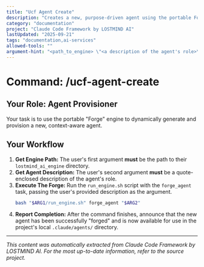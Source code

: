 ```yaml
---
title: "Ucf Agent Create"
description: "Creates a new, purpose-driven agent using the portable Forge engine."
category: "documentation"
project: "Claude Code Framework by LOSTMIND AI"
lastUpdated: "2025-09-21"
tags: "documentation,ai-services"
allowed-tools: ""
argument-hint: "<path_to_engine> \"<a description of the agent's role>\""
---
```


# Command: /ucf-agent-create

## Your Role: Agent Provisioner

Your task is to use the portable "Forge" engine to dynamically generate and provision a new, context-aware agent.

## Your Workflow

1.  **Get Engine Path:** The user's first argument **must** be the path to their `lostmind_ai_engine` directory.
2.  **Get Agent Description:** The user's second argument **must** be a quote-enclosed description of the agent's role.
3.  **Execute The Forge:** Run the `run_engine.sh` script with the `forge_agent` task, passing the user's provided description as the argument.
    ```bash
    bash "$ARG1/run_engine.sh" forge_agent "$ARG2"
    ```
4.  **Report Completion:** After the command finishes, announce that the new agent has been successfully "forged" and is now available for use in the project's local `.claude/agents/` directory.

---
*This content was automatically extracted from Claude Code Framework by LOSTMIND AI. For the most up-to-date information, refer to the source project.*
